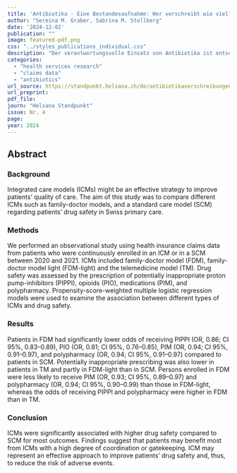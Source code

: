 ```yaml
---
title: 'Antibiotika - Eine Bestandesaufnahme: Wer verschreibt wie viel?'
author: "Sereina M. Graber, Sabrina M. Stollberg"
date: '2024-12-02'
publication: ""
image: featured-pdf.png
css: "../styles_publications_individual.css"
description: "Der verantwortungsvolle Einsatz von Antibiotika ist entscheidend, da ihre übermäßige Verwendung die Entstehung resistenter Bakterien begünstigt. Die vorliegende Studie hat untersucht, wie viele Antibiotika in der ambulanten Versorgung von welchen medizinischen Fachgruppen in der Schweiz verschrieben werden. Die Ergebnisse liefern unerwartete Erkenntnisse."
categories:
  - "health services research"
  - "claims data"
  - "antibiotics"
url_source: https://standpunkt.helsana.ch/de/antibiotikaverschreibungen-eine-bestandesaufnahme-wer-verschreibt-wie-viel
url_preprint:
pdf_file: 
journ: "Helsana Standpunkt"
issue: Nr. 4
page: 
year: 2024
---
```


## Abstract

### **Background**

Integrated care models (ICMs) might be an effective strategy to improve patients’ quality of care. The aim of this study was to compare different ICMs such as family-doctor models, and a standard care model (SCM) regarding patients’ drug safety in Swiss primary care.

### **Methods**

We performed an observational study using health insurance claims data from patients who were continuously enrolled in an ICM or in a SCM between 2020 and 2021. ICMs included family-doctor model (FDM), family-doctor model light (FDM-light) and the telemedicine model (TM). Drug safety was assessed by the prescription of potentially inappropriate proton pump-inhibitors (PIPPI), opioids (PIO), medications (PIM), and polypharmacy. Propensity-score-weighted multiple logistic regression models were used to examine the association between different types of ICMs and drug safety.

### **Results**

Patients in FDM had significantly lower odds of receiving PIPPI (OR, 0.86; CI 95%, 0.83–0.89), PIO (OR, 0.81; CI 95%, 0.76–0.85), PIM (OR, 0.94; CI 95%, 0.91–0.97), and polypharmacy (OR, 0.94; CI 95%, 0.91–0.97) compared to patients in SCM. Potentially inappropriate prescribing was also lower in patients in TM and partly in FDM-light than in SCM. Persons enrolled in FDM were less likely to receive PIM (OR, 0.93; CI 95%, 0.89–0.97) and polypharmacy (OR, 0.94; CI 95%, 0.90–0.99) than those in FDM-light, whereas the odds of receiving PIPPI and polypharmacy were higher in FDM than in TM.

### **Conclusion**

ICMs were significantly associated with higher drug safety compared to SCM for most outcomes. Findings suggest that patients may benefit most from ICMs with a high degree of coordination or gatekeeping. ICM may represent an effective approach to improve patients’ drug safety and, thus, to reduce the risk of adverse events.
